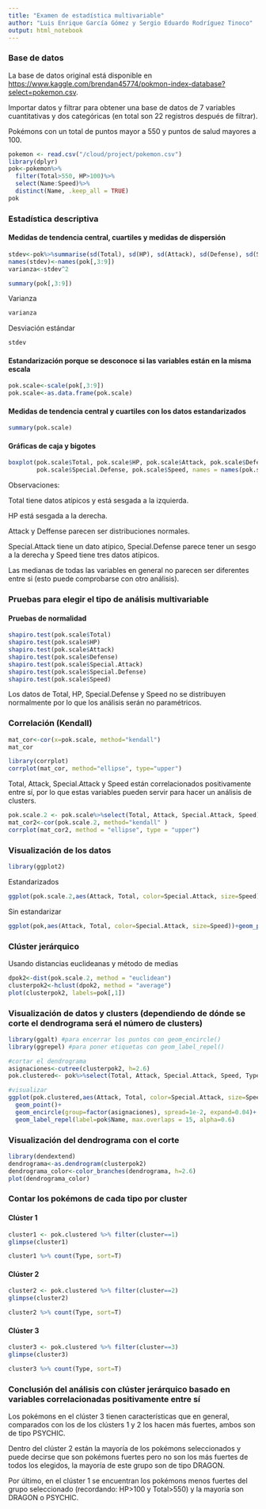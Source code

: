 ```yaml
---
title: "Examen de estadística multivariable"
author: "Luis Enrique García Gómez y Sergio Eduardo Rodríguez Tinoco"
output: html_notebook
---
```


### Base de datos

La base de datos original está disponible en <https://www.kaggle.com/brendan45774/pokmon-index-database?select=pokemon.csv>.

Importar datos y filtrar para obtener una base de datos de 7 variables cuantitativas y dos categóricas (en total son 22 registros después de filtrar).

Pokémons con un total de puntos mayor a 550 y puntos de salud mayores a 100.

```r
pokemon <- read.csv("/cloud/project/pokemon.csv")
library(dplyr)
pok<-pokemon%>%
  filter(Total>550, HP>100)%>%
  select(Name:Speed)%>%
  distinct(Name, .keep_all = TRUE)
pok
```

### Estadística descriptiva

#### Medidas de tendencia central, cuartiles y medidas de dispersión

```r
stdev<-pok%>%summarise(sd(Total), sd(HP), sd(Attack), sd(Defense), sd(Special.Attack), sd(Special.Defense), sd(Speed))
names(stdev)<-names(pok[,3:9])
varianza<-stdev^2
```

```r
summary(pok[,3:9])
```
Varianza
```r
varianza
```
Desviación estándar

```r
stdev
```


#### Estandarización porque se desconoce si las variables están en la misma escala

```r
pok.scale<-scale(pok[,3:9])
pok.scale<-as.data.frame(pok.scale)
```


#### Medidas de tendencia central y cuartiles con los datos estandarizados

```r
summary(pok.scale)
```
#### Gráficas de caja y bigotes

```r
boxplot(pok.scale$Total, pok.scale$HP, pok.scale$Attack, pok.scale$Defense, pok.scale$Special.Attack,
        pok.scale$Special.Defense, pok.scale$Speed, names = names(pok.scale))
```

Observaciones:

Total tiene datos atípicos y está sesgada a la izquierda.

HP está sesgada a la derecha.

Attack y Deffense parecen ser distribuciones normales.

Special.Attack tiene un dato atípico, Special.Defense parece tener un sesgo a la derecha y Speed tiene tres datos atípicos.

Las medianas de todas las variables en general no parecen ser diferentes entre si (esto puede comprobarse con otro análisis).



### Pruebas para elegir el tipo de análisis multivariable

#### Pruebas de normalidad

```r
shapiro.test(pok.scale$Total)
shapiro.test(pok.scale$HP)
shapiro.test(pok.scale$Attack)
shapiro.test(pok.scale$Defense)
shapiro.test(pok.scale$Special.Attack)
shapiro.test(pok.scale$Special.Defense)
shapiro.test(pok.scale$Speed)
```
Los datos de Total, HP, Special.Defense y Speed no se distribuyen normalmente por lo que los análisis serán no paramétricos.

### Correlación (Kendall)

```r
mat_cor<-cor(x=pok.scale, method="kendall")
mat_cor
```

```r
library(corrplot)
corrplot(mat_cor, method="ellipse", type="upper")
```
Total, Attack, Special.Attack y Speed están correlacionados positivamente entre sí, por lo que estas variables pueden servir para hacer un análisis de clusters.

```r
pok.scale.2 <- pok.scale%>%select(Total, Attack, Special.Attack, Speed)
mat_cor2<-cor(pok.scale.2, method="kendall" )
corrplot(mat_cor2, method = "ellipse", type = "upper")
```

### Visualización de los datos 

```r
library(ggplot2)
```

Estandarizados
```r
ggplot(pok.scale.2,aes(Attack, Total, color=Special.Attack, size=Speed))+geom_point()
```
Sin estandarizar

```r
ggplot(pok,aes(Attack, Total, color=Special.Attack, size=Speed))+geom_point()
```

### Clúster jerárquico

Usando distancias euclideanas y método de medias

```r
dpok2<-dist(pok.scale.2, method = "euclidean")
clusterpok2<-hclust(dpok2, method = "average")
plot(clusterpok2, labels=pok[,1])
```

### Visualización de datos y clusters (dependiendo de dónde se corte el dendrograma será el número de clusters)


```r
library(ggalt) #para encerrar los puntos con geom_encircle()
library(ggrepel) #para poner etiquetas con geom_label_repel()

#cortar el dendrograma
asignaciones<-cutree(clusterpok2, h=2.6)
pok.clustered<- pok%>%select(Total, Attack, Special.Attack, Speed, Type, Name)%>%mutate(cluster=asignaciones)

#visualizar
ggplot(pok.clustered,aes(Attack, Total, color=Special.Attack, size=Speed))+
  geom_point()+
  geom_encircle(group=factor(asignaciones), spread=1e-2, expand=0.04)+
  geom_label_repel(label=pok$Name, max.overlaps = 15, alpha=0.6)
```
### Visualización del dendrograma con el corte

```r
library(dendextend)
dendrograma<-as.dendrogram(clusterpok2)
dendrograma_color<-color_branches(dendrograma, h=2.6)
plot(dendrograma_color)
```

### Contar los pokémons de cada tipo por cluster


#### Clúster 1

```r
cluster1 <- pok.clustered %>% filter(cluster==1)
glimpse(cluster1)
```


```r
cluster1 %>% count(Type, sort=T)
```


#### Clúster 2

```r
cluster2 <- pok.clustered %>% filter(cluster==2)
glimpse(cluster2)
```

```r
cluster2 %>% count(Type, sort=T)
```


#### Clúster 3

```r
cluster3 <- pok.clustered %>% filter(cluster==3)
glimpse(cluster3)
```

```r
cluster3 %>% count(Type, sort=T)
```


### Conclusión del análisis con clúster jerárquico basado en variables correlacionadas positivamente entre sí

Los pokémons en el clúster 3 tienen características que en general, comparados con los de los clústers 1 y 2 los hacen más fuertes, ambos son de tipo PSYCHIC.

Dentro del clúster 2 están la mayoría de los pokémons seleccionados y puede decirse que son pokémons fuertes pero no son los más fuertes de todos los elegidos, la mayoría de este grupo son de tipo DRAGON.

Por último, en el clúster 1 se encuentran los pokémons menos fuertes del grupo seleccionado (recordando: HP>100 y Total>550) y la mayoría son DRAGON o PSYCHIC.
